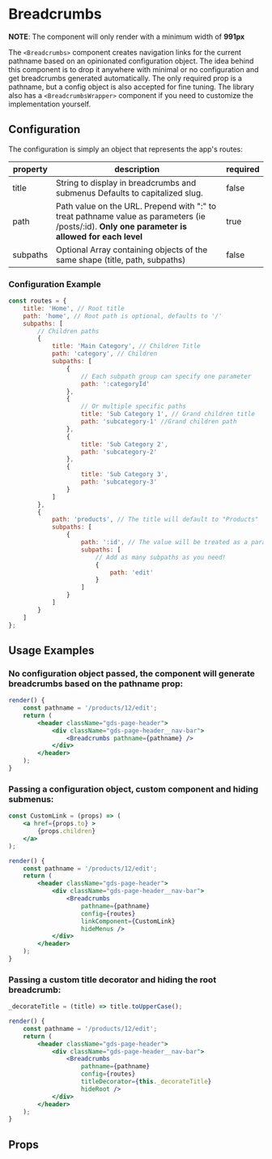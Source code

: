 
<Meta title="Breadcrumbs/Usage" component={Breadcrumbs} />

# Breadcrumbs

**NOTE**: The component will only render with a minimum width of **991px**

The `<Breadcrumbs>` component creates navigation links for the current pathname based on an opinionated configuration object. The idea behind this component is to drop it anywhere with minimal or no configuration and get breadcrumbs generated automatically. The only required prop is a pathname, but a config object is also accepted for fine tuning. The library also has a `<BreadcrumbsWrapper>` component if you need to customize the implementation yourself.

## Configuration

The configuration is simply an object that represents the app's routes:

| property | description                                                                                                                                     | required |
| -------- | ----------------------------------------------------------------------------------------------------------------------------------------------- | -------- |
| title    | String to display in breadcrumbs and submenus Defaults to capitalized slug.                                                                     | false    |
| path     | Path value on the URL. Prepend with ":" to treat pathname value as parameters (ie /posts/:id). **Only one parameter is allowed for each level** | true     |
| subpaths | Optional Array containing objects of the same shape (title, path, subpaths)                                                                     | false    |

### Configuration Example

```jsx
const routes = {
    title: 'Home', // Root title
    path: 'home', // Root path is optional, defaults to '/'
    subpaths: [
        // Children paths
        {
            title: 'Main Category', // Children Title
            path: 'category', // Children
            subpaths: [
                {
                    // Each subpath group can specify one parameter
                    path: ':categoryId'
                },
                {
                    // Or multiple specific paths
                    title: 'Sub Category 1', // Grand children title
                    path: 'subcategory-1' //Grand children path
                },
                {
                    title: 'Sub Category 2',
                    path: 'subcategory-2'
                },
                {
                    title: 'Sub Category 3',
                    path: 'subcategory-3'
                }
            ]
        },
        {
            path: 'products', // The title will default to "Products"
            subpaths: [
                {
                    path: ':id', // The value will be treated as a parameter, the title is optional
                    subpaths: [
                        // Add as many subpaths as you need!
                        {
                            path: 'edit'
                        }
                    ]
                }
            ]
        }
    ]
};
```

## Usage Examples

### No configuration object passed, the component will generate breadcrumbs based on the pathname prop:

```jsx
render() {
    const pathname = '/products/12/edit';
    return (
        <header className="gds-page-header">
            <div className="gds-page-header__nav-bar">
                <Breadcrumbs pathname={pathname} />
            </div>
        </header>
    );
}
```

### Passing a configuration object, custom component and hiding submenus:

```jsx
const CustomLink = (props) => (
    <a href={props.to} >
        {props.children}
    </a>
);

render() {
    const pathname = '/products/12/edit';
    return (
        <header className="gds-page-header">
            <div className="gds-page-header__nav-bar">
                <Breadcrumbs
                    pathname={pathname}
                    config={routes}
                    linkComponent={CustomLink}
                    hideMenus />
            </div>
        </header>
    );
}
```

### Passing a custom title decorator and hiding the root breadcrumb:

```jsx
_decorateTitle = (title) => title.toUpperCase();

render() {
    const pathname = '/products/12/edit';
    return (
        <header className="gds-page-header">
            <div className="gds-page-header__nav-bar">
                <Breadcrumbs
                    pathname={pathname}
                    config={routes}
                    titleDecorator={this._decorateTitle}
                    hideRoot />
            </div>
        </header>
    );
}
```

## Props

<Props of={Breadcrumbs} />
